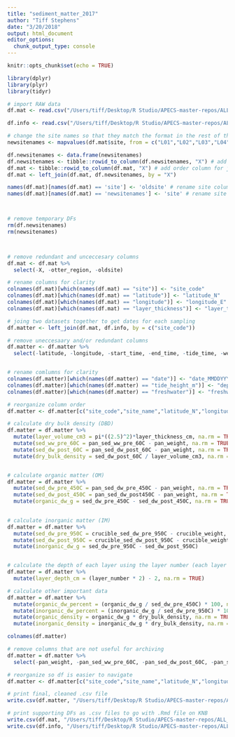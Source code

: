 ```yaml
---
title: "sediment_matter_2017"
author: "Tiff Stephens"
date: "3/20/2018"
output: html_document
editor_options: 
  chunk_output_type: console
---
```


```r
knitr::opts_chunk$set(echo = TRUE)
```

```r
library(dplyr)
library(plyr)
library(tidyr)
```



```r
# import RAW data
df.mat <- read.csv("/Users/tiff/Desktop/R Studio/APECS-master-repos/ALL_DATA/core_matter_2017_RAW.csv", stringsAsFactors = FALSE, header = TRUE)

df.info <- read.csv("/Users/tiff/Desktop/R Studio/APECS-master-repos/ALL_DATA/DATA_ARCHIVING/seagrass_site_info.csv", stringsAsFactors = FALSE, header = TRUE)
```

```r
# change the site names so that they match the format in the rest of the APECS data files
newsitenames <- mapvalues(df.mat$site, from = c("L01","L02","L03","L04","L05","L06","L07","M02","M03","M04","M05","M06","M07","M08","H01","H02","H03","H04","H05","H06","H07"), to = c("2017_L_01","2017_L_02","2017_L_03","2017_L_04","2017_L_05","2017_L_06","2017_L_07","2017_M_02","2017_M_03","2017_M_04","2017_M_05","2017_M_06","2017_M_07","2017_M_08","2017_H_01","2017_H_02","2017_H_03","2017_H_04","2017_H_05","2017_H_06","2017_H_07"))

df.newsitenames <- data.frame(newsitenames)
df.newsitenames <- tibble::rowid_to_column(df.newsitenames, "X") # add order column for joining
df.mat <- tibble::rowid_to_column(df.mat, "X") # add order column for joining
df.mat <- left_join(df.mat, df.newsitenames, by = "X") 

names(df.mat)[names(df.mat) == 'site'] <- 'oldsite' # rename site columns
names(df.mat)[names(df.mat) == 'newsitenames'] <- 'site' # rename site columns



# remove temporary DFs
rm(df.newsitenames)
rm(newsitenames)



# remove redundant and unceccesary columns
df.mat <- df.mat %>% 
  select(-X, -otter_region, -oldsite)
```

```r
# rename columns for clarity
colnames(df.mat)[which(names(df.mat) == "site")] <- "site_code"
colnames(df.mat)[which(names(df.mat) == "latitude")] <- "latitude_N"
colnames(df.mat)[which(names(df.mat) == "longitude")] <- "longitude_E"
colnames(df.mat)[which(names(df.mat) == "layer_thickness")] <- "layer_thickness_cm"
```

```r
# joing two datasets together to get dates for each sampling
df.matter <- left_join(df.mat, df.info, by = c("site_code"))
```

```r
# remove uneccesaary and/or redundant columns
df.matter <- df.matter %>% 
  select(-latitude, -longitude, -start_time, -end_time, -tide_time, -weather, -general_description)


# rename comlumns for clarity
colnames(df.matter)[which(names(df.matter) == "date")] <- "date_MMDDYYYY"
colnames(df.matter)[which(names(df.matter) == "tide_height_m")] <- "depth_m_MLLW"
colnames(df.matter)[which(names(df.matter) == "freshwater")] <- "freshwater_input"
```

```r
# reorganize column order
df.matter <- df.matter[c("site_code","site_name","latitude_N","longitude_E","date_MMDDYYYY","depth_m_MLLW","layer_number","layer_thickness_cm","pan_weight","pan_sed_ww_pre_60C","pan_sed_dw_post_60C","pan_sed_dw_pre_450C","pan_sed_dw_post450C","crucible_weight","crucible_sed_dw_pre_950C","crucible_sed_dw_post_950C","sediment_description","freshwater_input")]
```

```r
# calculate dry bulk density (DBD)
df.matter = df.matter %>% 
  mutate(layer_volume_cm3 = pi*((2.5)^2)*layer_thickness_cm, na.rm = TRUE) %>%
  mutate(sed_ww_pre_60C = pan_sed_ww_pre_60C - pan_weight, na.rm = TRUE) %>% # not needed for DBD but a good factor to have for later ww:dw conversions
  mutate(sed_dw_post_60C = pan_sed_dw_post_60C - pan_weight, na.rm = TRUE) %>%
  mutate(dry_bulk_density = sed_dw_post_60C / layer_volume_cm3, na.rm = TRUE)


# calculate organic matter (OM)
df.matter = df.matter %>% 
  mutate(sed_dw_pre_450C = pan_sed_dw_pre_450C - pan_weight, na.rm = TRUE) %>%
  mutate(sed_dw_post_450C = pan_sed_dw_post450C - pan_weight, na.rm = TRUE) %>%
  mutate(organic_dw_g = sed_dw_pre_450C - sed_dw_post_450C, na.rm = TRUE)
  

# calculate inorganic matter (IM)
df.matter = df.matter %>%   
  mutate(sed_dw_pre_950C = crucible_sed_dw_pre_950C - crucible_weight, na.rm = TRUE) %>%
  mutate(sed_dw_post_950C = crucible_sed_dw_post_950C - crucible_weight, na.rm = TRUE) %>%
  mutate(inorganic_dw_g = sed_dw_pre_950C - sed_dw_post_950C)


# calculate the depth of each layer using the layer number (each layer was cut at 2 cm but adjusted using the compaction coefficient that was pre-determined prior to slicing the cores)
df.matter = df.matter %>% 
  mutate(layer_depth_cm = (layer_number * 2) - 2, na.rm = TRUE)
```

```r
# calculate other important data
df.matter = df.matter %>% 
  mutate(organic_dw_percent = (organic_dw_g / sed_dw_pre_450C) * 100, na.rm = TRUE) %>%
  mutate(inorganic_dw_percent = (inorganic_dw_g / sed_dw_pre_950C) * 100, na.rm = TRUE) %>%
  mutate(organic_density = organic_dw_g * dry_bulk_density, na.rm = TRUE) %>%
  mutate(inorganic_density = inorganic_dw_g * dry_bulk_density, na.rm = TRUE)
```

```r
colnames(df.matter)

# remove columns that are not useful for archiving
df.matter = df.matter %>% 
  select(-pan_weight, -pan_sed_ww_pre_60C, -pan_sed_dw_post_60C, -pan_sed_dw_pre_450C, -pan_sed_dw_post450C, -crucible_weight, -crucible_sed_dw_pre_950C, -crucible_sed_dw_post_950C, -na.rm, -sed_ww_pre_60C, -sed_dw_post_60C, -sed_dw_pre_450C, -sed_dw_post_450C, -sed_dw_pre_950C, -sed_dw_post_950C) 
```

```r
# reorganize so df is easier to navigate
df.matter <- df.matter[c("site_code","site_name","latitude_N","longitude_E","date_MMDDYYYY","depth_m_MLLW","layer_number","layer_thickness_cm","layer_depth_cm","layer_volume_cm3","dry_bulk_density","organic_dw_g","organic_dw_percent","organic_density","inorganic_dw_g","inorganic_dw_percent","inorganic_density","sediment_description","freshwater_input")]
```


```r
# print final, cleaned .csv file
write.csv(df.matter, "/Users/tiff/Desktop/R Studio/APECS-master-repos/ALL_DATA/DATA_ARCHIVING/sediment_matter_2017/sediment_matter_2017_CLEANDATA.csv", row.names = TRUE)

# print supporting DFs as .csv files to go with .Rmd file on KNB
write.csv(df.mat, "/Users/tiff/Desktop/R Studio/APECS-master-repos/ALL_DATA/DATA_ARCHIVING/sediment_matter_2017/df.mat_RAW.csv", row.names = TRUE)
write.csv(df.info, "/Users/tiff/Desktop/R Studio/APECS-master-repos/ALL_DATA/DATA_ARCHIVING/sediment_matter_2017/df.info_RAW.csv", row.names = TRUE)
```


